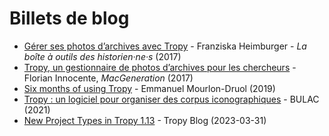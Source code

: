 # Billets de blog

- [Gérer ses photos d’archives avec Tropy](http://www.boiteaoutils.info/2017/10/gerer-ses-photos-darchives-avec-tropy/) - Franziska Heimburger - *La boîte à outils des historien·ne·s* (2017)
- [Tropy, un gestionnaire de photos d'archives pour les chercheurs](https://www.macg.co/logiciels/2017/10/tropy-un-gestionnaire-de-photos-darchives-pour-les-chercheurs-100197) - Florian Innocente, *MacGeneration* (2017)
- [Six months of using Tropy](https://www.e-mourlon-druol.com/six-months-of-using-tropy/) - Emmanuel Mourlon-Druol (2019)
- [Tropy : un logiciel pour organiser des corpus iconographiques](https://bulac.hypotheses.org/33406) - BULAC (2021)
- [New Project Types in Tropy 1.13](https://tropy.org/blog/new-project-types-in-tropy-1-13) - Tropy Blog (2023-03-31)